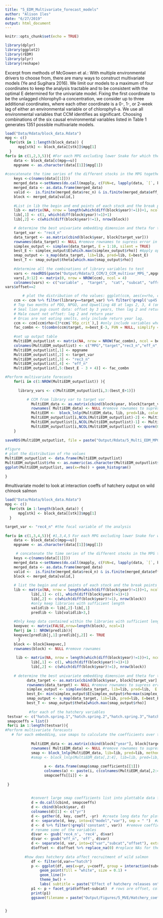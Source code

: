 ```yaml
---
title: "5_EDM_Multivariate_forecast_models"
author: "Alison Iles"
date: "6/27/2019"
output: html_document
---
```


```r
knitr::opts_chunk$set(echo = TRUE)

library(dplyr)
library(ggplot2)
library(rEDM)
library(plyr)
library(reshape)
```

Excerpt from methods of McGowen et al.: With multiple environmental drivers to choose from, there are many ways to construct multivariate models (Ye and Sugihara 2016). We limit our models to a maximum of four coordinates to keep
the analysis tractable and to be consistent with the optimal E determined for the univariate model. Fixing the
first coordinate to be the unlagged chlorophyll-a concentration, we consider up to three additional coordinates, where each other coordinate is a 0-, 1-, or 2-week lag of either an environmental variable or of chlorophyll-a. We use all environmental variables that CCM identifies as significant. Choosing combinations of the six causal environmental variables listed in Table 1 generates 1351 possible multivariate models.

```r
load("Data/Rdata/block_data.Rdata")  
mpg <- c() 
  for(stk in 1:length(block_data)) { 
      mpg[stk] <- block_data[[stk]]$mpg[1]
  } 
for(u in c(1,2,3,5)){ #For each MPG excluding lower Snake for which there is only one stock
    data <- block_data[c(mpg==u)]
    mpgname <- as.character(data[[1]]$mpg[1])
    
#concatenate the time series of the different stocks in the MPG together
    keys <-c(names(data[[1]]))
    merged_data <-setNames(do.call(mapply, c(FUN=c, lapply(data, `[`, keys))), keys)
    merged_data <- as.data.frame(merged_data)
    valid <-  is.finite(merged_data$rec_n) & is.finite(merged_data$eff_n)
    block <- merged_data[valid,]  
    
    #List in lib the begin and end points of each stock and the break points within stocks
    lib <- matrix(NA, nrow = length(which(diff(block$year)!=1))+1, ncol = 2)
    lib[,1] <- c(1, which(diff(block$year)!=1)+1)
    lib[,2] <- c(which(diff(block$year)!=1), nrow(block))

    # determine the best univariate embedding dimension and theta for the target variable (total recruitment)
    target_var <- "rec4_n"
    data_target <- as.matrix(cbind(block$year, block[target_var]))
    rownames(data_target) <- NULL #remove rownames to supress error in CCM: NAs introduced by coersion
    simplex_output <- simplex(data_target, E = 1:10, silent = TRUE)
    best_E <- simplex_output$E[which.max(simplex_output$rho)] #Apply optimal E that maximizes rho to the following CCM...
    smap_output <- s_map(data_target, lib=lib, pred=lib, E=best_E) 
    best_T <- smap_output$theta[which.max(smap_output$rho)] 
            
    #determine all the combinations of library variables to test        
    vars <- readRDS(paste("Output/Rdata/3_CCM/3_CCM_multivar_MPG_",mpgname,".RDS", sep = ""))
    vars[,9:12] <- matrix(0, nrow = NROW(ccm), ncol = 4)
    colnames(vars) <- c("variable" ,  "target",  "cat", "subcat", "offset", "rho",  "N",  "95p_crit", "rec3 vars", "rec4 vars", "rec5 vars", "Total rec vars")
vars$offset==2

        # plot the distribution of rho values: ggplot(ccm, aes(x=rho, color=library)) + geom_histogram(fill="white")
    ccm <- ccm %>% filter(library==target_var) %>% filter(!grepl('up45', env_fac)) #focus on total recruits and remove upwelling at 45 degrees
    # Top two months of PDO, NPGO, and Upwelling 48 at lags 2, 3, 4 (only for rec4 and rec5), and 5 (only for rec5)
    # Seal lion pup count data: offset by 3 years, then lag 2 and return year
    # Male count not offset: lag 2 and return year
    # Orcas are not eating smolts, only include return year lag.
    ccm <- ccm[ccm$rho>(3*ccm$`95p_crit`),] #only include variables whose CCM rho was 2* the critical value
    fac_combn <- t(combn(ccm$target, m=best_E-3, FUN = NULL, simplify = TRUE))  # Generate all combinations of variables in sets the size of the embedding dimension minus 2 because recruits 3 and the number of effective spawners are included by default. 
    
    #set up output table
    MultiEDM_outputlist <- matrix(NA, nrow = NROW(fac_combn), ncol = best_E + 4)
    colnames(MultiEDM_outputlist) <- c("MPG","target","rec3_n","eff_n","library1","library2","library3","library4","library5","library6","library7", "rho", "N", "95p_crit")
    MultiEDM_outputlist[,1] <- mpgname
    MultiEDM_outputlist[,2] <- target_var
    MultiEDM_outputlist[,3] <- "rec3_n"  
    MultiEDM_outputlist[,4] <- "eff_n"    
    MultiEDM_outputlist[,5:(best_E - 3 + 4)] <- fac_combn    

#Perform multivariate forecasts
    for(i in c(1:NROW(MultiEDM_outputlist)) ){  
    
      library_vars <- c(MultiEDM_outputlist[i,3:(best_E+1)])

          # CCM from library var to target var   
            MultiEDM_data <- as.matrix(cbind(block$year, block[target_var], block[library_vars]))
            rownames( MultiEDM_data) <- NULL #remove rownames to supress error in CCM: NAs introduced by coersion
            MultiEDM <-  block_lnlp(MultiEDM_data, lib, pred=lib, columns = library_vars, target_column = target_var, method = c("s-map"), theta=best_T, silent = TRUE, first_column_time = TRUE)
            MultiEDM_outputlist[i,NCOL(MultiEDM_outputlist)-2] <- MultiEDM$rho
            MultiEDM_outputlist[i,NCOL(MultiEDM_outputlist)-1] <- MultiEDM$num_pred
            MultiEDM_outputlist[i,NCOL(MultiEDM_outputlist)] <- qnorm(0.95, sd = 1/sqrt(MultiEDM$num_pred - 3)) #qnorm is used to look up percentiles of the standard normal distribution. The 0.95 quantile is the 95th percentile. qnorm produces the boundary value that the rho needs to be greater than. 
    }
    
saveRDS(MultiEDM_outputlist, file = paste("Output/Rdata/5_Multi_EDM_MPG_",mpgname,".RDS", sep = ""), compress = FALSE)
    
#figure
# plot the distribution of rho values
MultiEDM_outputlist <- data.frame(MultiEDM_outputlist)
MultiEDM_outputlist$rho <- as.numeric(as.character(MultiEDM_outputlist$rho))
ggplot(MultiEDM_outputlist, aes(x=rho)) + geom_histogram()
      
}
```



#multivariate model to look at interaction coeffs of hatchery output on wild chinook salmon
```R
load("Data/Rdata/block_data.Rdata")  
mpg <- c() 
  for(stk in 1:length(block_data)) { 
      mpg[stk] <- block_data[[stk]]$mpg[1]
  } 

target_var <- "rec4_n" #the focal variable of the analysis
  
for(u in c(1,3,4,5)){ #1,3,4,5 For each MPG excluding lower Snake for which there is only one stock
    data <- block_data[c(mpg==u)]
    mpgname <- as.character(data[[1]]$mpg[1])

     # concatenate the time series of the different stocks in the MPG together
    keys <-c(names(data[[1]]))
    merged_data <-setNames(do.call(mapply, c(FUN=c, lapply(data, `[`, keys))), keys)
    merged_data <- as.data.frame(merged_data)
    valid <-  is.finite(merged_data$rec4_n) & is.finite(merged_data$eff_n) & is.finite(merged_data$hatch.spring.5)
    block <- merged_data[valid,]  
    
    # list the begin and end points of each stock and the break points within stocks
    lib <- matrix(NA, nrow = length(which(diff(block$year)!=1))+1, ncol = 2)
            lib[,1] <- c(1, which(diff(block$year)!=1)+1)
            lib[,2] <- c(which(diff(block$year)!=1), nrow(block))
            #only keep libraries with sufficient length
            validlib <- lib[,2]-lib[,1]
            predlib <- lib[validlib>3,]
    
    #Only keep data contained within the libraries with sufficient length
    keepvec <- matrix(FALSE,nrow=length(block), ncol=1)
    for(j in 1: NROW(predlib)){
    keepvec[predlib[j,1]:predlib[j,2]] <- TRUE
      }
    block <- block[keepvec,]
    rownames(block) <- NULL #remove rownames
     
     lib <- matrix(NA, nrow = length(which(diff(block$year)!=1))+1, ncol = 2)
            lib[,1] <- c(1, which(diff(block$year)!=1)+1)
            lib[,2] <- c(which(diff(block$year)!=1), nrow(block))
            
    # determine the best univariate embedding dimension and theta for the target variable (total recruitment)        
          data_target <- as.matrix(cbind(block$year, block[target_var], block$eff_n))
          rownames(data_target) <- NULL #remove rownames to supress error in CCM: NAs introduced by coersion
          simplex_output <- simplex(data_target, lib=lib, pred=lib,  E = 1:8, silent = TRUE)
          best_E<- min(simplex_output$E[simplex_output$rho>max(simplex_output$rho)-sd(simplex_output$rho)]) #choose the smallest E whose rho is within 1 stdv of the maximum rho)
          smap_output <- s_map(data_target, lib=lib, pred=lib, E=best_E) 
          best_T <- smap_output$theta[which.max(smap_output$rho)] 
  
           #for each of the hatchery variables  
 testvar <- c("hatch.spring.1","hatch.spring.2","hatch.spring.3","hatch.spring.4","hatch.spring.5","hatch.summer.1","hatch.summer.2","hatch.summer.3","hatch.summer.4","hatch.summer.5","hatch.total.1","hatch.total.2","hatch.total.3","hatch.total.4","hatch.total.5")
 smapcoeffs = list()
 for(i in 1:length(testvar)){          
#Perform multivariate forecasts
   # for each embedding, use smaps to calculate the coefficients over time
         
            MultiEDM_data <- as.matrix(cbind(block["year"], block[target_var], block["eff_n"], block[testvar[i]]))
            rownames( MultiEDM_data) <- NULL #remove rownames to supress error in CCM: NAs introduced by coersion
            smap <- block_lnlp(MultiEDM_data, lib=lib, pred=lib, method = c("s-map"), columns = c(target_var, "eff_n", testvar[i]), theta = best_T, first_column_time = TRUE, save_smap_coefficients = TRUE)
            #smap <- block_lnlp(MultiEDM_data[,2:4], lib=lib, pred=lib, method = c("s-map"), columns = c(target_var, "eff_n", testvar[i]), theta = best_T, first_column_time = FALSE, save_smap_coefficients = TRUE)
           
                  a <- data.frame(smap$smap_coefficients[[1]])
                  colnames(a) <- paste(i, c(colnames(MultiEDM_data[,2:4]),"constant"))
                  smapcoeffs[[i]] <- a
                   
 }
 
 
            #convert large smap coefficients list into plottable data frame
            d = do.call(cbind, smapcoeffs)  
            d <- cbind(block$year, d)
            colnames(d)[1] <- c("yr")
            d <- gather(d, key, coeff, -yr)  #create long data for plotting
            d <- separate(d, key, into=c("model","var"), sep = " ")  #add columns for model number, variable
            d <- d %>% filter(!grepl('constant', var))  #remove coefficients for constants
            # rename some of the variables
            d$var <- gsub('rec4_n', 'rec4', d$var) 
            d$var <- gsub("eff_n", 'eff', d$var)
            d <- separate(d, var, into=c("var","subcat","offset"), extra = "merge", sep = "\\.")  
            d$offset <- d$offset %>% replace_na(0) #replace NAs for the target variable and offset values
            
         #how does hatchery data affect recruitment of wild salmon 
            df <- filter(d,var=="hatch")
            p <- ggplot(df, aes(x=yr, y=coeff, group = interaction(subcat, offset), colour = offset)) +
                geom_point(fill = "white", size = 0.1) +
                geom_line()+
                theme_bw() + 
                labs( subtitle = paste("Effect of hatchery releases on", target_var, "in", mpgname,"MPG",sep = " "), x="year", y="interaction coefficient") 
            p1 <- p + facet_grid(offset~subcat)  # rows are offset, columns are Spring, summer, total hatchery
            print(p1)
            ggsave(filename = paste("Output/Figures/5_MVE/Hatchery_coeff_on_" ,target_var, "in", mpgname, "MPG.pdf", sep = ""), plot = p1, width = 7, height = 9.5, units = "in")  # saves the last plot

                  
}
                   
                  
    

```